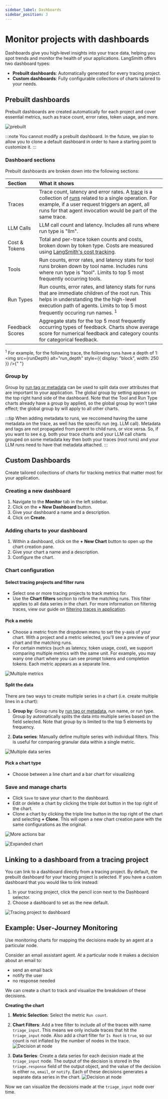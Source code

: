 ```yaml
---
sidebar_label: Dashboards
sidebar_position: 3
---
```



# Monitor projects with dashboards

Dashboards give you high‑level insights into your trace data, helping you spot trends and monitor the health of your applications. LangSmith offers two dashboard types:

- **Prebuilt dashboards**: Automatically generated for every tracing project.
- **Custom dashboards**: Fully configurable collections of charts tailored to your needs.

## Prebuilt dashboards

Prebuilt dashboards are created automatically for each project and cover essential metrics, such as trace count, error rates, token usage, and more.

![prebuilt](./static/prebuilt.gif)

:::note
You cannot modify a prebuilt dashboard. In the future, we plan to allow you to clone a default dashboard in order to have a starting point to customize it.
:::

### Dashboard sections

Prebuilt dashboards are broken down into the following sections:

| Section         | What it shows                                                                                                                                                                                                                                                                                |
| :-------------- | :------------------------------------------------------------------------------------------------------------------------------------------------------------------------------------------------------------------------------------------------------------------------------------------- |
| Traces          | Trace count, latency and error rates. A [trace](/observability/concepts#traces) is a collection of [runs](/observability/concepts#runs) related to a single operation. For example, if a user request triggers an agent, all runs for that agent invocation would be part of the same trace. |
| LLM Calls       | LLM call count and latency. Includes all runs where run type is "llm".                                                                                                                                                                                                                       |
| Cost & Tokens   | Total and per-trace token counts and costs, broken down by token type. Costs are measured using [LangSmith's cost tracking](/observability/how_to_guides/log_llm_trace#manually-provide-token-counts).                                                                                       |
| Tools           | Run counts, error rates, and latency stats for tool runs broken down by tool name. Includes runs where run type is "tool". Limits to top 5 most frequently occurring tools.                                                                                                                  |
| Run Types       | Run counts, error rates, and latency stats for runs that are immediate children of the root run. This helps in understanding the the high-level execution path of agents. Limits to top 5 most frequently occuring run names. <sup>1</sup>                                                   |
| Feedback Scores | Aggregate stats for the top 5 most frequently occurring types of feedback. Charts show average score for numerical feedback and category counts for categorical feedback.                                                                                                                    |

<sup>1</sup> For example, for the following trace, the following runs have a depth
of 1: <img
  src={runDepth}
  alt="run_depth"
  style={{ display: "block", width: 250 }}
/>{" "}

### Group by

Group by [run tag or metadata](/observability/how_to_guides/add_metadata_tags) can be used to split data over attributes that are important to your application. The global group by setting appears on the top right hand side of the dashboard. Note that the Tool and Run Type charts already have a group by applied, so the global group by won't take effect; the global group by will apply to all other charts.

:::tip
When adding metadata to runs, we reccomend having the same metadata on the trace, as well has the specific run (eg. LLM call). Metadata and tags are not propagated from parent to child runs, or vice versa. So, if you want to see e.g. both your trace charts and your LLM call charts grouped on some metadata key then both your traces (root runs) and your LLM runs need to have that metadata attached.
:::

## Custom Dashboards

Create tailored collections of charts for tracking metrics that matter most for your application.

### Creating a new dashboard

1. Navigate to the **Monitor** tab in the left sidebar.
2. Click on the **+ New Dashboard** button.
3. Give your dashboard a name and a description.
4. Click on **Create**.

### Adding charts to your dashboard

1. Within a dashboard, click on the **+ New Chart** button to open up the chart creation pane.
2. Give your chart a name and a description.
3. Configure the chart.

### Chart configuration

#### Select tracing projects and filter runs

- Select one or more tracing projects to track metrics for.
- Use the **Chart filters** section to refine the matching runs. This filter applies to all data series in the chart. For more information on filtering traces, view our guide on [filtering traces in application](./filter_traces_in_application).

#### Pick a metric

- Choose a metric from the dropdown menu to set the y-axis of your chart. With a project and a metric selected, you'll see a preview of your chart and the matching runs.
- For certain metrics (such as latency, token usage, cost), we support comparing multiple metrics with the same unit. For example, you may wany one chart where you can see prompt tokens and completion tokens. Each metric appears as a separate line.

![Multiple metrics](./static/compare_metrics.png)

#### Split the data

There are two ways to create multiple series in a chart (i.e. create multiple lines in a chart):

1. **Group by**: Group runs by [run tag or metadata](/observability/how_to_guides/add_metadata_tags), run name, or run type. Group by automatically splits the data into multiple series based on the field selected. Note that group by is limited to the top 5 elements by frequency.

2. **Data series**: Manually define multiple series with individual filters. This is useful for comparing granular data within a single metric.

![Multiple data series](./static/multiple_data_series.png)

#### Pick a chart type

- Choose between a line chart and a bar chart for visualizing

### Save and manage charts

- Click `Save` to save your chart to the dashboard.
- Edit or delete a chart by clicking the triple dot button in the top right of the chart.
- Clone a chart by clicking the triple line button in the top right of the chart and selecting **+ Clone**. This will open a new chart creation pane with the same configurations as the original.

![More actions bar](./static/more_actions_bar.png)

![Expanded chart](./static/expanded_chart.png)

## Linking to a dashboard from a tracing project

You can link to a dashboard directly from a tracing project. By default, the prebuilt dashboard for your tracing project is selected. If you have a custom dashboard that you would like to link instead:

1. In your tracing project, click the pencil icon next to the Dashboard selector.
2. Choose a dashboard to set as the new default.

![Tracing project to dashboard](./static/tracing_project_to_dashboard.png)

## Example: User‑Journey Monitoring

Use monitoring charts for mapping the decisions made by an agent at a particular node.

Consider an email assistant agent. At a particular node it makes a decision about an email to:

- send an email back
- notify the user
- no response needed

We can create a chart to track and visualize the breakdown of these decisions.

**Creating the chart**

1. **Metric Selection**: Select the metric `Run count`.
2. **Chart Filters**: Add a tree filter to include all of the traces with name `triage_input`. This means we only include traces that hit the `triage_input` node. Also add a chart filter for `Is Root` is `true`, so our count is not inflated by the number of nodes in the trace.
   ![Decision at node](./static/chart_filters_for_node_decision.png)

3. **Data Series**: Create a data series for each decision made at the `triage_input` node. The output of the decision is stored in the `triage.response` field of the output object,
   and the value of the decision is either `no`, `email`, or `notify`. Each of these decisions generates a separate data series in the chart.
   ![Decision at node](./static/decision_at_node.png)

Now we can visualize the decisions made at the `triage_input` node over time.
